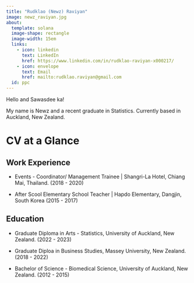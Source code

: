 ---
title: "Rudklao (Newz) Raviyan"
image: newz_raviyan.jpg
about:
  template: solana
  image-shape: rectangle
  image-width: 15em
  links: 
    - icon: linkedin
      text: LinkedIn
      href: https://www.linkedin.com/in/rudklao-raviyan-x000217/
    - icon: envelope
      text: Email
      href: mailto:rudklao.raviyan@gmail.com
  id: ppc  
---

:::{#ppc}

Hello and Sawasdee ka!

My name is Newz and a recent graduate in Statistics. Currently based in Auckland, New Zealand.

# CV at a Glance

## Work Experience

* Events - Coordinator/ Management Trainee | Shangri-La Hotel, Chiang Mai, Thailand. (2018 - 2020)

* After Scool Elementary School Teacher | Hapdo Elementary, Dangjin, South Korea (2015 - 2017)

## Education

* Graduate Diploma in Arts - Statistics, University of Auckland, New Zealand. (2022 - 2023)

* Graduate Diploa in Business Studies, Massey University, New Zealand. (2018 - 2022)

* Bachelor of Science - Biomedical Science, University of Auckland, New Zealand. (2012 - 2015)

:::
